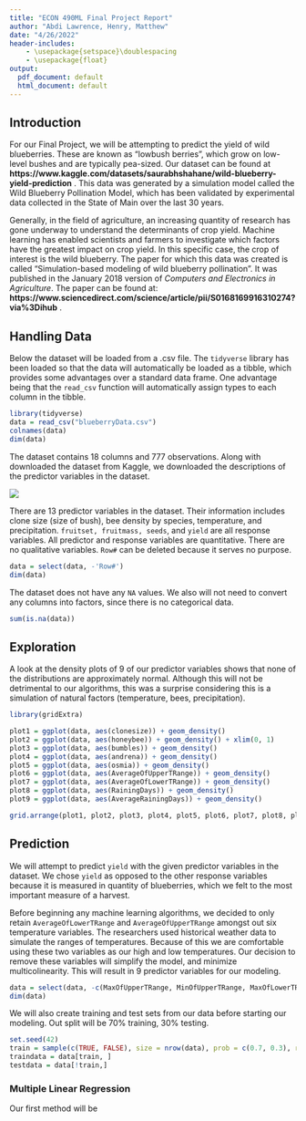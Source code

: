 ```yaml
---
title: "ECON 490ML Final Project Report"
author: "Abdi Lawrence, Henry, Matthew"
date: "4/26/2022"
header-includes:
    - \usepackage{setspace}\doublespacing
    - \usepackage{float}
output:
  pdf_document: default
  html_document: default
---
```


## Introduction

For our Final Project, we will be attempting to predict the yield of wild blueberries. These are known as "lowbush berries", which grow on low-level bushes and are typically pea-sized. Our dataset can be found at **https://www.kaggle.com/datasets/saurabhshahane/wild-blueberry-yield-prediction** . This data was generated by a simulation model called the Wild Blueberry Pollination Model, which has been validated by experimental data collected in the State of Main over the last 30 years.

Generally, in the field of agriculture, an increasing quantity of research has gone underway to understand the determinants of crop yield. Machine learning has enabled scientists and farmers to investigate which factors have the greatest impact on crop yield. In this specific case, the crop of interest is the wild blueberry. The paper for which this data was created is called "Simulation-based modeling of wild blueberry pollination". It was published in the January 2018 version of *Computers and Electronics in Agriculture*. The paper can be found at: **https://www.sciencedirect.com/science/article/pii/S0168169916310274?via%3Dihub** .

## Handling Data

Below the dataset will be loaded from a .csv file. The `tidyverse` library has been loaded so that the data will automatically be loaded as a tibble, which provides some advantages over a standard data frame. One advantage being that the `read_csv` function will automatically assign types to each column in the tibble.

```r

library(tidyverse)
data = read_csv("blueberryData.csv")
colnames(data)
dim(data)

```

The dataset contains 18 columns and 777 observations. Along with downloaded the dataset from Kaggle, we downloaded the descriptions of the predictor variables in the dataset.

![](predictors.jpg)

There are 13 predictor variables in the dataset. Their information includes clone size (size of bush), bee density by species, temperature, and precipitation. `fruitset, fruitmass, seeds`, and `yield` are all response variables. All predictor and response variables are quantitative. There are no qualitative variables. `Row#` can be deleted because it serves no purpose.

```r
data = select(data, -'Row#')
dim(data)
```

The dataset does not have any `NA` values. We also will not need to convert any columns into factors, since there is no categorical data.

```r
sum(is.na(data))
```

## Exploration

A look at the density plots of 9 of our predictor variables shows that none of the distributions are approximately normal. Although this will not be detrimental to our algorithms, this was a surprise considering this is a simulation of natural factors (temperature, bees, precipitation). 

```r
library(gridExtra)

plot1 = ggplot(data, aes(clonesize)) + geom_density()
plot2 = ggplot(data, aes(honeybee)) + geom_density() + xlim(0, 1)
plot3 = ggplot(data, aes(bumbles)) + geom_density()
plot4 = ggplot(data, aes(andrena)) + geom_density()
plot5 = ggplot(data, aes(osmia)) + geom_density()
plot6 = ggplot(data, aes(AverageOfUpperTRange)) + geom_density()
plot7 = ggplot(data, aes(AverageOfLowerTRange)) + geom_density()
plot8 = ggplot(data, aes(RainingDays)) + geom_density()
plot9 = ggplot(data, aes(AverageRainingDays)) + geom_density()

grid.arrange(plot1, plot2, plot3, plot4, plot5, plot6, plot7, plot8, plot9, ncol = 3)
```

## Prediction

We will attempt to predict `yield` with the given predictor variables in the dataset. We chose `yield` as opposed to the other response variables because it is measured in quantity of blueberries, which we felt to the most important measure of a harvest.

Before beginning any machine learning algorithms, we decided to only retain `AverageOfLowerTRange` and `AverageOfUpperTRange` amongst out six temperature variables. The researchers used historical weather data to simulate the ranges of temperatures. Because of this we are comfortable using these two variables as our high and low temperatures. Our decision to remove these variables will simplify the model, and minimize multicolinearity. This will result in 9 predictor variables for our modeling.

```r
data = select(data, -c(MaxOfUpperTRange, MinOfUpperTRange, MaxOfLowerTRange, MinOfLowerTRange))
dim(data)
```

We will also create training and test sets from our data before starting our modeling. Out split will be 70% training, 30% testing.

```r
set.seed(42)
train = sample(c(TRUE, FALSE), size = nrow(data), prob = c(0.7, 0.3), replace = TRUE)
traindata = data[train, ]
testdata = data[!train,]
```


### Multiple Linear Regression

Our first method will be
